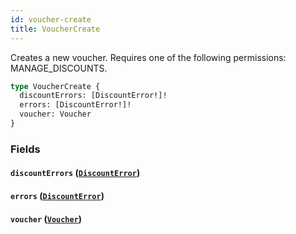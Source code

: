 ```yaml
---
id: voucher-create
title: VoucherCreate
---
```



Creates a new voucher. Requires one of the following permissions: MANAGE_DISCOUNTS.

```graphql
type VoucherCreate {
  discountErrors: [DiscountError!]!
  errors: [DiscountError!]!
  voucher: Voucher
}
```


### Fields

#### `discountErrors` ([`DiscountError`](../../../developer/api-reference/objects/discount-error))




#### `errors` ([`DiscountError`](../../../developer/api-reference/objects/discount-error))




#### `voucher` ([`Voucher`](../../../developer/api-reference/objects/voucher))






